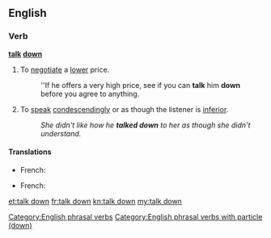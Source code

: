 ==English==

===Verb===
'''[[talk]] [[down]]'''
# {{context|idiomatic|lang=en}} To [[negotiate]] a [[lower]] price.
#: ''If he offers a very high price, see if you can '''talk''' him '''down''' before you agree to anything.
# {{context|idiomatic|lang=en}} To [[speak]] [[condescendingly]] or as though the listener is [[inferior]].
#: ''She didn't like how he '''talked down''' to her as though she didn't understand.''
====Translations====
{{trans-top|negociate}}
* French: {{t+|fr|marchander}}
{{trans-mid}}
{{trans-bottom}}
{{trans-top|patronize}}
* French: {{t+|fr|prendre de haut}}
{{trans-mid}}
{{trans-bottom}}

[[Category:English phrasal verbs]]
[[Category:English phrasal verbs with particle (down)]]

[[et:talk down]]
[[fr:talk down]]
[[kn:talk down]]
[[my:talk down]]